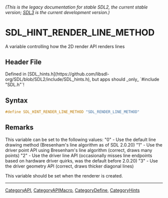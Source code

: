 ====== (This is the legacy documentation for stable SDL2, the current stable version; [https://wiki.libsdl.org/SDL3/ SDL3] is the current development version.) ======
= SDL_HINT_RENDER_LINE_METHOD =

A variable controlling how the 2D render API renders lines

== Header File ==

Defined in [SDL_hints.h](https://github.com/libsdl-org/SDL/blob/SDL2/include/SDL_hints.h), but apps should _only_ `#include "SDL.h"`!

== Syntax ==

<syntaxhighlight lang='c'>
#define SDL_HINT_RENDER_LINE_METHOD "SDL_RENDER_LINE_METHOD"</syntaxhighlight>

== Remarks ==

This variable can be set to the following values: "0" - Use the default
line drawing method (Bresenham's line algorithm as of SDL 2.0.20) "1" - Use
the driver point API using Bresenham's line algorithm (correct, draws many
points) "2" - Use the driver line API (occasionally misses line endpoints
based on hardware driver quirks, was the default before 2.0.20) "3" - Use
the driver geometry API (correct, draws thicker diagonal lines)

This variable should be set when the renderer is created.

----
[[CategoryAPI]], [[CategoryAPIMacro]], [[CategoryDefine]], [[CategoryHints]]


